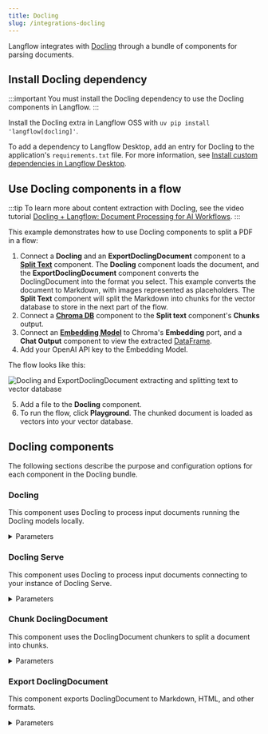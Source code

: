```yaml
---
title: Docling
slug: /integrations-docling
---
```



Langflow integrates with [Docling](https://docling-project.github.io/docling/) through a bundle of components for parsing documents.

## Install Docling dependency

:::important
You must install the Docling dependency to use the Docling components in Langflow.
:::

Install the Docling extra in Langflow OSS with `uv pip install 'langflow[docling]'`.

To add a dependency to Langflow Desktop, add an entry for Docling to the application's `requirements.txt` file.
For more information, see [Install custom dependencies in Langflow Desktop](/install-custom-dependencies#langflow-desktop).

## Use Docling components in a flow

:::tip
To learn more about content extraction with Docling, see the video tutorial [Docling + Langflow: Document Processing for AI Workflows](https://www.youtube.com/watch?v=5DuS6uRI5OM).
:::

This example demonstrates how to use Docling components to split a PDF in a flow:

1. Connect a **Docling** and an **ExportDoclingDocument** component to a [**Split Text**](/components-processing#split-text) component.
    The **Docling** component loads the document, and the **ExportDoclingDocument** component converts the DoclingDocument into the format you select. This example converts the document to Markdown, with images represented as placeholders.
    The **Split Text** component will split the Markdown into chunks for the vector database to store in the next part of the flow.
2. Connect a [**Chroma DB**](/components-vector-stores#chroma-db) component to the **Split text** component's **Chunks** output.
3. Connect an [**Embedding Model**](/components-embedding-models) to Chroma's **Embedding** port, and a **Chat Output** component to view the extracted [DataFrame](/data-types#dataframe).
4. Add your OpenAI API key to the Embedding Model.

The flow looks like this:

![Docling and ExportDoclingDocument extracting and splitting text to vector database](./integrations-docling-split-text.png)

5. Add a file to the **Docling** component.
6. To run the flow, click <Icon name="Play" aria-hidden="true"/> **Playground**.
    The chunked document is loaded as vectors into your vector database.

## Docling components

The following sections describe the purpose and configuration options for each component in the Docling bundle.

### Docling

This component uses Docling to process input documents running the Docling models locally.

<details>
<summary>Parameters</summary>

**Inputs**

| Name | Type | Description |
|------|------|-------------|
| files | File | The files to process. |
| pipeline | String | Docling pipeline to use (standard, vlm). |
| ocr_engine | String | OCR engine to use (easyocr, tesserocr, rapidocr, ocrmac). |

**Outputs**

| Name | Type | Description |
|------|------|-------------|
| files | File | The processed files with DoclingDocument data. |

</details>

### Docling Serve

This component uses Docling to process input documents connecting to your instance of Docling Serve.

<details>
<summary>Parameters</summary>

**Inputs**

| Name | Type | Description |
|------|------|-------------|
| files | File | The files to process. |
| api_url | String | URL of the Docling Serve instance. |
| max_concurrency | Integer | Maximum number of concurrent requests for the server. |
| max_poll_timeout | Float | Maximum waiting time for the document conversion to complete. |
| api_headers | Dict | Optional dictionary of additional headers required for connecting to Docling Serve. |
| docling_serve_opts | Dict | Optional dictionary of additional options for Docling Serve. |

**Outputs**

| Name | Type | Description |
|------|------|-------------|
| files | File | The processed files with DoclingDocument data. |

</details>

### Chunk DoclingDocument

This component uses the DoclingDocument chunkers to split a document into chunks.

<details>
<summary>Parameters</summary>

**Inputs**

| Name | Type | Description |
|------|------|-------------|
| data_inputs | Data/DataFrame | The data with documents to split in chunks. |
| chunker | String | Which chunker to use (HybridChunker, HierarchicalChunker). |
| provider | String | Which tokenizer provider (Hugging Face, OpenAI). |
| hf_model_name | String | Model name of the tokenizer to use with the HybridChunker when Hugging Face is chosen. |
| openai_model_name | String | Model name of the tokenizer to use with the HybridChunker when OpenAI is chosen. |
| max_tokens | Integer | Maximum number of tokens for the HybridChunker. |
| doc_key | String | The key to use for the DoclingDocument column. |

**Outputs**

| Name | Type | Description |
|------|------|-------------|
| dataframe | DataFrame | The chunked documents as a DataFrame. |

</details>

### Export DoclingDocument

This component exports DoclingDocument to Markdown, HTML, and other formats.

<details>
<summary>Parameters</summary>

**Inputs**

| Name | Type | Description |
|------|------|-------------|
| data_inputs | Data/DataFrame | The data with documents to export. |
| export_format | String | Select the export format to convert the input (Markdown, HTML, Plaintext, DocTags). |
| image_mode | String | Specify how images are exported in the output (placeholder, embedded). |
| md_image_placeholder | String | Specify the image placeholder for markdown exports. |
| md_page_break_placeholder | String | Add this placeholder between pages in the markdown output. |
| doc_key | String | The key to use for the DoclingDocument column. |

**Outputs**

| Name | Type | Description |
|------|------|-------------|
| data | Data | The exported data. |
| dataframe | DataFrame | The exported data as a DataFrame. |

</details>